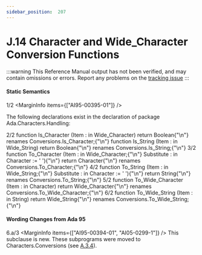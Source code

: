 ```yaml
---
sidebar_position:  207
---
```


# J.14 Character and Wide_Character Conversion Functions

:::warning
This Reference Manual output has not been verified,
and may contain omissions or errors.
Report any problems on the [tracking issue](https://github.com/ada-lang-io/ada-lang-io/issues/20)
:::



#### Static Semantics

<MarginText>1/2</MarginText>
<MarginInfo items={["AI95-00395-01"]} />
<p>The following declarations exist in the declaration of package Ada.Characters.Handling:<br /></p>

<MarginText>2/2</MarginText>
<CodeBlock language="ada">
   function Is_Character (Item : in Wide_Character) return Boolean{"\n"}      renames Conversions.Is_Character;{"\n"}   function Is_String    (Item : in Wide_String)    return Boolean{"\n"}      renames Conversions.Is_String;{"\n"}
<MarginText>3/2</MarginText>
   function To_Character (Item       : in Wide_Character;{"\n"}                         Substitute : in Character := ' '){"\n"}                         return Character{"\n"}      renames Conversions.To_Character;{"\n"}
<MarginText>4/2</MarginText>
   function To_String    (Item       : in Wide_String;{"\n"}                          Substitute : in Character := ' '){"\n"}                          return String{"\n"}      renames Conversions.To_String;{"\n"}
<MarginText>5/2</MarginText>
   function To_Wide_Character (Item : in Character) return Wide_Character{"\n"}      renames Conversions.To_Wide_Character;{"\n"}
<MarginText>6/2</MarginText>
   function To_Wide_String    (Item : in String)    return Wide_String{"\n"}      renames Conversions.To_Wide_String;{"\n"}

</CodeBlock>

#### Wording Changes from Ada 95

<MarginText>6.a/3</MarginText>
<MarginInfo items={["AI95-00394-01", "AI05-0299-1"]} />
<Admonition type="aarm" aarm="note" title="Note: ">
This subclause is new. These subprograms were moved to Characters.Conversions (see <a href="../AA-A/AA-A.3#Subclause_A.3.4">A.3.4</a>). <br /></Admonition>

